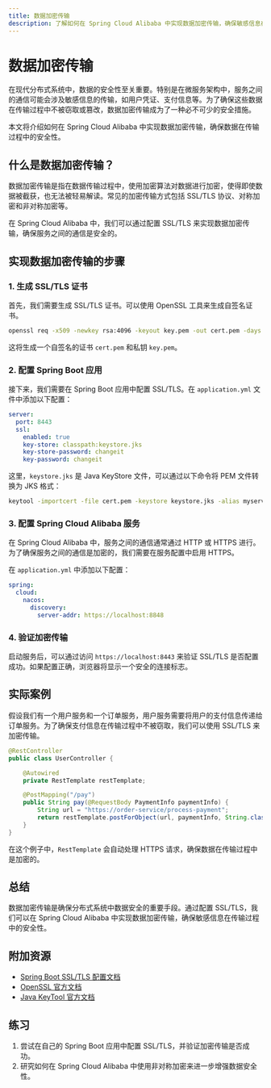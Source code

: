 ```yaml
---
title: 数据加密传输
description: 了解如何在 Spring Cloud Alibaba 中实现数据加密传输，确保敏感信息在传输过程中的安全性。
---
```


# 数据加密传输

在现代分布式系统中，数据的安全性至关重要。特别是在微服务架构中，服务之间的通信可能会涉及敏感信息的传输，如用户凭证、支付信息等。为了确保这些数据在传输过程中不被窃取或篡改，数据加密传输成为了一种必不可少的安全措施。

本文将介绍如何在 Spring Cloud Alibaba 中实现数据加密传输，确保数据在传输过程中的安全性。

## 什么是数据加密传输？

数据加密传输是指在数据传输过程中，使用加密算法对数据进行加密，使得即使数据被截获，也无法被轻易解读。常见的加密传输方式包括 SSL/TLS 协议、对称加密和非对称加密等。

在 Spring Cloud Alibaba 中，我们可以通过配置 SSL/TLS 来实现数据加密传输，确保服务之间的通信是安全的。

## 实现数据加密传输的步骤

### 1. 生成 SSL/TLS 证书

首先，我们需要生成 SSL/TLS 证书。可以使用 OpenSSL 工具来生成自签名证书。

```bash
openssl req -x509 -newkey rsa:4096 -keyout key.pem -out cert.pem -days 365 -nodes
```

这将生成一个自签名的证书 `cert.pem` 和私钥 `key.pem`。

### 2. 配置 Spring Boot 应用

接下来，我们需要在 Spring Boot 应用中配置 SSL/TLS。在 `application.yml` 文件中添加以下配置：

```yaml
server:
  port: 8443
  ssl:
    enabled: true
    key-store: classpath:keystore.jks
    key-store-password: changeit
    key-password: changeit
```

这里，`keystore.jks` 是 Java KeyStore 文件，可以通过以下命令将 PEM 文件转换为 JKS 格式：

```bash
keytool -importcert -file cert.pem -keystore keystore.jks -alias myserver
```

### 3. 配置 Spring Cloud Alibaba 服务

在 Spring Cloud Alibaba 中，服务之间的通信通常通过 HTTP 或 HTTPS 进行。为了确保服务之间的通信是加密的，我们需要在服务配置中启用 HTTPS。

在 `application.yml` 中添加以下配置：

```yaml
spring:
  cloud:
    nacos:
      discovery:
        server-addr: https://localhost:8848
```

### 4. 验证加密传输

启动服务后，可以通过访问 `https://localhost:8443` 来验证 SSL/TLS 是否配置成功。如果配置正确，浏览器将显示一个安全的连接标志。

## 实际案例

假设我们有一个用户服务和一个订单服务，用户服务需要将用户的支付信息传递给订单服务。为了确保支付信息在传输过程中不被窃取，我们可以使用 SSL/TLS 来加密传输。

```java
@RestController
public class UserController {

    @Autowired
    private RestTemplate restTemplate;

    @PostMapping("/pay")
    public String pay(@RequestBody PaymentInfo paymentInfo) {
        String url = "https://order-service/process-payment";
        return restTemplate.postForObject(url, paymentInfo, String.class);
    }
}
```

在这个例子中，`RestTemplate` 会自动处理 HTTPS 请求，确保数据在传输过程中是加密的。

## 总结

数据加密传输是确保分布式系统中数据安全的重要手段。通过配置 SSL/TLS，我们可以在 Spring Cloud Alibaba 中实现数据加密传输，确保敏感信息在传输过程中的安全性。

## 附加资源

- [Spring Boot SSL/TLS 配置文档](https://docs.spring.io/spring-boot/docs/current/reference/html/howto.html#howto.webserver.configure-ssl)
- [OpenSSL 官方文档](https://www.openssl.org/docs/)
- [Java KeyTool 官方文档](https://docs.oracle.com/javase/8/docs/technotes/tools/unix/keytool.html)

## 练习

1. 尝试在自己的 Spring Boot 应用中配置 SSL/TLS，并验证加密传输是否成功。
2. 研究如何在 Spring Cloud Alibaba 中使用非对称加密来进一步增强数据安全性。
